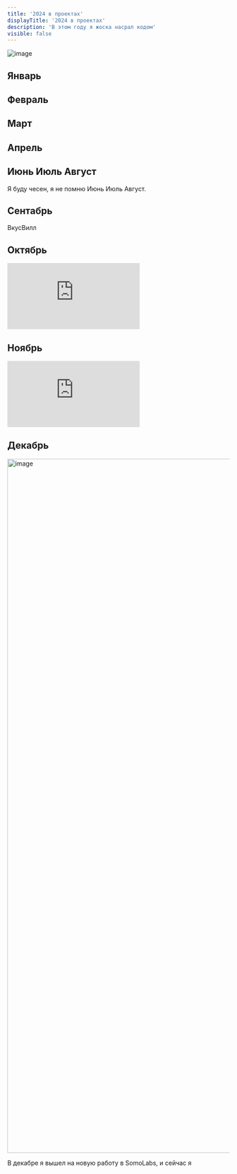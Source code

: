 ```yaml
---
title: '2024 в проектах'
displayTitle: '2024 в проектах'
description: 'В этом году я жоска насрал кодом'
visible: false
---
```


![image](https://github.com/user-attachments/assets/69d0e0e2-c98b-4460-b6ef-c5138337231a)

## Январь



## Февраль

## Март

## Апрель

## Июнь Июль Август
Я буду чесен, я не помню Июнь Июль Август.

## Сентабрь 

ВкусВилл


## Октябрь 

<iframe class="w-full aspect-video" src="https://rutube.ru/play/embed/11901d02b94af596439e0c1d0dce43a7/?t=10587&r=plwd" frameBorder="0" allow="clipboard-write; autoplay" webkitAllowFullScreen mozallowfullscreen allowFullScreen></iframe>

## Ноябрь

<iframe class="w-full aspect-video" src="https://www.youtube.com/embed/yhr4h6Fktqc?si=JXtpZVZCtapWfZRC" title="YouTube video player" frameborder="0" allow="accelerometer; autoplay; clipboard-write; encrypted-media; gyroscope; picture-in-picture; web-share" referrerpolicy="strict-origin-when-cross-origin" allowfullscreen></iframe>

## Декабрь

<img width="1574" alt="image" src="https://github.com/user-attachments/assets/8c55540b-7280-4925-83d6-3f4195cbf925" />

В декабре я вышел на новую работу в SomoLabs, и сейчас я 
